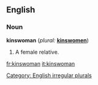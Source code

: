 ==English==

===Noun===
'''kinswoman'''  (''plural:'' '''[[kinswomen]]''')

# A female relative.

[[Category: English irregular plurals]]

[[fr:kinswoman]]
[[it:kinswoman]]